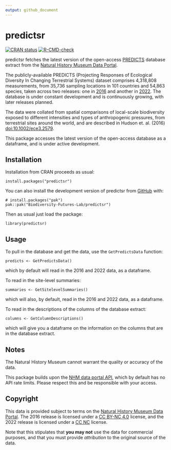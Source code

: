 ```yaml
---
output: github_document
---
```


# predictsr

<!-- badges: start -->
[![CRAN status](https://www.r-pkg.org/badges/version/predictsr)](https://cran.r-project.org/package=predictsr)
[![R-CMD-check](https://github.com/Biodiversity-Futures-Lab/predictsr/actions/workflows/R-CMD-check.yaml/badge.svg)](https://github.com/Biodiversity-Futures-Lab/predictsr/actions/workflows/R-CMD-check.yaml)
<!-- badges: end -->

predictsr fetches the latest version of the open-access [PREDICTS](https://www.nhm.ac.uk/our-science/research/projects/predicts.html) database extract from the [Natural History Museum Data Portal](https://data.nhm.ac.uk/).

The publicly-available PREDICTS (Projecting Responses of Ecological Diversity In Changing Terrestrial Systems) dataset comprises 4,318,808 measurements, from 35,736 sampling locations in 101 countries and 54,863 species, taken across two releases: one in [2016](https://data.nhm.ac.uk/dataset/the-2016-release-of-the-predicts-database-v1-1) and another in [2022](https://data.nhm.ac.uk/dataset/release-of-data-added-to-the-predicts-database-november-2022). The database is under constant development and is continuously growing, with later releases planned.

The data were collated from spatial comparisons of local-scale biodiversity exposed to different intensities and types of anthropogenic pressures, from terrestrial sites around the world, and are described in Hudson et. al. (2016) <doi:10.1002/ece3.2579>.

This package accesses the latest version of the open-access database as a dataframe, and is under active development.

## Installation

Installation from CRAN proceeds as usual:

```
install.packages("predictsr")
```

You can also install the development version of predictsr from [GitHub](https://github.com/) with:

```
# install.packages("pak")
pak::pak("Biodiversity-Futures-Lab/predictsr")
```

Then as usual just load the package:

```
library(predictsr)
```

## Usage

To pull in the database and get the data, use the `GetPredictsData` function:

```
predicts <- GetPredictsData()
```

which by default will read in the 2016 and 2022 data, as a dataframe.

To read in the site-level summaries:

```
summaries <- GetSitelevelSummaries()
```

which will also, by default, read in the 2016 and 2022 data, as a dataframe.

To read in the descriptions of the columns of the database extract:

```
columns <- GetColumnDescriptions()
```

which will give you a dataframe on the information on the columns that are in the database extract.

## Notes

The Natural History Museum cannot warrant the quality or accuracy of the data.

This package builds upon the [NHM data portal API](https://data.nhm.ac.uk/about/download), which by default has no API rate limits. Please respect this and be responsible with your access.

## Copyright

This data is provided subject to terms on the [Natural History Museum Data Portal](https://data.nhm.ac.uk/terms-conditions). The 2016 release is licensed under a [CC BY-NC 4.0](https://creativecommons.org/licenses/by-nc/4.0/) license, and the 2022 release is licensed under a [CC NC](https://creativecommons.org/licenses/by-nc/4.0/) license.

Note that this stipulates that **you may not** use the data for commercial purposes, and that you must provide *attribution* to the original source of the data.
